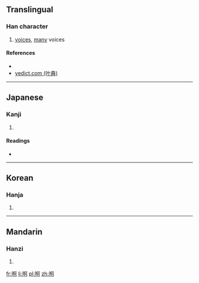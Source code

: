 ==Translingual==

===Han character===
{{Han char|rn=30|rad=口|as=07|sn=10|four=|canj=口人一口 (ROMR), XX口人一 (XXROM)|ids=⿰[[口]][[何]]}}

# [[voice]]s, [[many]] voices

====References====
* {{Han ref|kx=0190.240|dkj=03657|dj=0410.050|hdz=10631.040|uh=54EC|ud=21740}}
*[http://yedict.com/htm/54/54EC.htm yedict.com (叶典)]

----

==Japanese==

===Kanji===
{{ja-kanji|grade=|rs=口07}}

# {{defn|lang=ja|sort=口07}}

====Readings====
* {{ja-readings|on=[[か]] (ka)|kun=[[しかる]] (shikaru), [[せめる]] (semeru)}}

----

==Korean==

===Hanja===
{{ko-hanja|hangeul=하|rv=ha|mr=ha}}

# {{defn|lang=ko|sort=口07}}

----

==Mandarin==

===Hanzi===
{{cmn-hanzi|pin=[[hé]] ([[he2]])|wg=ho<sup>2</sup>}}

# {{defn|lang=cmn|sort=口07}}

[[fr:哬]]
[[li:哬]]
[[pl:哬]]
[[zh:哬]]